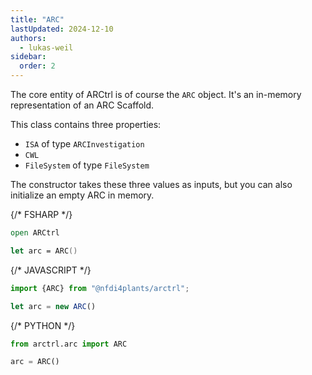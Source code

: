 ```yaml
---
title: "ARC"
lastUpdated: 2024-12-10
authors:
  - lukas-weil
sidebar:
  order: 2  
---
```




The core entity of ARCtrl is of course the `ARC` object. It's an in-memory representation of an ARC Scaffold.

This class contains three properties:

- `ISA` of type `ARCInvestigation`
- `CWL`
- `FileSystem` of type `FileSystem`

The constructor takes these three values as inputs, but you can also initialize an empty ARC in memory.

<Tabs syncKey="pl">

{/* FSHARP */}
<TabItem label="FSharp" icon='seti:'>

```fsharp
open ARCtrl

let arc = ARC()
```
</TabItem>



{/* JAVASCRIPT */}
<TabItem label="JavaScript" icon='seti:javascript'>

```js
import {ARC} from "@nfdi4plants/arctrl";

let arc = new ARC()
```
</TabItem>


{/* PYTHON */}
<TabItem label="Python" icon='seti:python'>

```py
from arctrl.arc import ARC

arc = ARC()
```

</TabItem>
</Tabs>